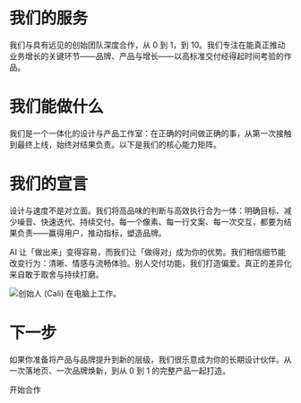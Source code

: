 
# 我们的服务

我们与具有远见的创始团队深度合作，从 0 到 1，到 10。我们专注在能真正推动业务增长的关键环节——品牌、产品与增长——以高标准交付经得起时间考验的作品。

# 我们能做什么

我们是一个一体化的设计与产品工作室：在正确的时间做正确的事，从第一次接触到最终上线，始终对结果负责。以下是我们的核心能力矩阵。

<Capabilities />

# 我们的宣言

设计与速度不是对立面。我们将高品味的判断与高效执行合为一体：明确目标、减少噪音、快速迭代、持续交付。每一个像素、每一行文案、每一次交互，都要为结果负责——赢得用户，推动指标，塑造品牌。

AI 让「做出来」变得容易，而我们让「做得对」成为你的优势。我们相信细节能改变行为：清晰、情感与流畅体验。别人交付功能，我们打造偏爱。真正的差异化来自敢于取舍与持续打磨。

<Image src={monoCali} alt="创始人 (Cali) 在电脑上工作。" />

# 下一步

如果你准备将产品与品牌提升到新的层级，我们很乐意成为你的长期设计伙伴。从一次落地页、一次品牌焕新，到从 0 到 1 的完整产品一起打造。

<CTAButton href='/contact'>开始合作</CTAButton>
